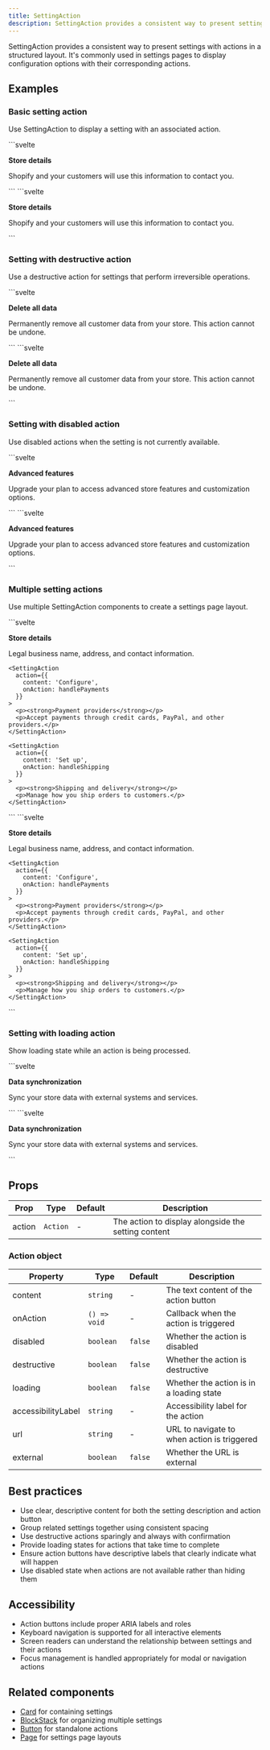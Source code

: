 ```yaml
---
title: SettingAction
description: SettingAction provides a consistent way to present settings with actions in a structured layout.
---
```



SettingAction provides a consistent way to present settings with actions in a structured layout. It's commonly used in settings pages to display configuration options with their corresponding actions.

## Examples

### Basic setting action

Use SettingAction to display a setting with an associated action.

<Tabs>
<TabItem label="Preview">
```svelte
<script>
  import { SettingAction, Card } from 'svelte-polaris';
  
  function handleAction() {
    console.log('Setting action triggered');
  }
</script>

<Card>
  <SettingAction
    action={{
      content: 'Customize',
      onAction: handleAction
    }}
  >
    <p><strong>Store details</strong></p>
    <p>Shopify and your customers will use this information to contact you.</p>
  </SettingAction>
</Card>
```
</TabItem>
<TabItem label="Code">
```svelte
<script>
  import { SettingAction, Card } from 'svelte-polaris';
  
  function handleAction() {
    console.log('Setting action triggered');
  }
</script>

<Card>
  <SettingAction
    action={{
      content: 'Customize',
      onAction: handleAction
    }}
  >
    <p><strong>Store details</strong></p>
    <p>Shopify and your customers will use this information to contact you.</p>
  </SettingAction>
</Card>
```
</TabItem>
</Tabs>

### Setting with destructive action

Use a destructive action for settings that perform irreversible operations.

<Tabs>
<TabItem label="Preview">
```svelte
<script>
  import { SettingAction, Card } from 'svelte-polaris';
  
  function handleDelete() {
    if (confirm('Are you sure you want to delete this data?')) {
      console.log('Data deleted');
    }
  }
</script>

<Card>
  <SettingAction
    action={{
      content: 'Delete',
      destructive: true,
      onAction: handleDelete
    }}
  >
    <p><strong>Delete all data</strong></p>
    <p>Permanently remove all customer data from your store. This action cannot be undone.</p>
  </SettingAction>
</Card>
```
</TabItem>
<TabItem label="Code">
```svelte
<script>
  import { SettingAction, Card } from 'svelte-polaris';
  
  function handleDelete() {
    if (confirm('Are you sure you want to delete this data?')) {
      console.log('Data deleted');
    }
  }
</script>

<Card>
  <SettingAction
    action={{
      content: 'Delete',
      destructive: true,
      onAction: handleDelete
    }}
  >
    <p><strong>Delete all data</strong></p>
    <p>Permanently remove all customer data from your store. This action cannot be undone.</p>
  </SettingAction>
</Card>
```
</TabItem>
</Tabs>

### Setting with disabled action

Use disabled actions when the setting is not currently available.

<Tabs>
<TabItem label="Preview">
```svelte
<script>
  import { SettingAction, Card } from 'svelte-polaris';
</script>

<Card>
  <SettingAction
    action={{
      content: 'Configure',
      disabled: true
    }}
  >
    <p><strong>Advanced features</strong></p>
    <p>Upgrade your plan to access advanced store features and customization options.</p>
  </SettingAction>
</Card>
```
</TabItem>
<TabItem label="Code">
```svelte
<script>
  import { SettingAction, Card } from 'svelte-polaris';
</script>

<Card>
  <SettingAction
    action={{
      content: 'Configure',
      disabled: true
    }}
  >
    <p><strong>Advanced features</strong></p>
    <p>Upgrade your plan to access advanced store features and customization options.</p>
  </SettingAction>
</Card>
```
</TabItem>
</Tabs>

### Multiple setting actions

Use multiple SettingAction components to create a settings page layout.

<Tabs>
<TabItem label="Preview">
```svelte
<script>
  import { SettingAction, Card, BlockStack } from 'svelte-polaris';
  
  function handleStoreDetails() {
    console.log('Store details action');
  }
  
  function handlePayments() {
    console.log('Payments action');
  }
  
  function handleShipping() {
    console.log('Shipping action');
  }
</script>

<Card>
  <BlockStack gap="400">
    <SettingAction
      action={{
        content: 'Manage',
        onAction: handleStoreDetails
      }}
    >
      <p><strong>Store details</strong></p>
      <p>Legal business name, address, and contact information.</p>
    </SettingAction>
    
    <SettingAction
      action={{
        content: 'Configure',
        onAction: handlePayments
      }}
    >
      <p><strong>Payment providers</strong></p>
      <p>Accept payments through credit cards, PayPal, and other providers.</p>
    </SettingAction>
    
    <SettingAction
      action={{
        content: 'Set up',
        onAction: handleShipping
      }}
    >
      <p><strong>Shipping and delivery</strong></p>
      <p>Manage how you ship orders to customers.</p>
    </SettingAction>
  </BlockStack>
</Card>
```
</TabItem>
<TabItem label="Code">
```svelte
<script>
  import { SettingAction, Card, BlockStack } from 'svelte-polaris';
  
  function handleStoreDetails() {
    console.log('Store details action');
  }
  
  function handlePayments() {
    console.log('Payments action');
  }
  
  function handleShipping() {
    console.log('Shipping action');
  }
</script>

<Card>
  <BlockStack gap="400">
    <SettingAction
      action={{
        content: 'Manage',
        onAction: handleStoreDetails
      }}
    >
      <p><strong>Store details</strong></p>
      <p>Legal business name, address, and contact information.</p>
    </SettingAction>
    
    <SettingAction
      action={{
        content: 'Configure',
        onAction: handlePayments
      }}
    >
      <p><strong>Payment providers</strong></p>
      <p>Accept payments through credit cards, PayPal, and other providers.</p>
    </SettingAction>
    
    <SettingAction
      action={{
        content: 'Set up',
        onAction: handleShipping
      }}
    >
      <p><strong>Shipping and delivery</strong></p>
      <p>Manage how you ship orders to customers.</p>
    </SettingAction>
  </BlockStack>
</Card>
```
</TabItem>
</Tabs>

### Setting with loading action

Show loading state while an action is being processed.

<Tabs>
<TabItem label="Preview">
```svelte
<script>
  import { SettingAction, Card } from 'svelte-polaris';
  
  let isLoading = false;
  
  async function handleSync() {
    isLoading = true;
    // Simulate API call
    await new Promise(resolve => setTimeout(resolve, 2000));
    isLoading = false;
    console.log('Sync completed');
  }
</script>

<Card>
  <SettingAction
    action={{
      content: 'Sync now',
      loading: isLoading,
      onAction: handleSync
    }}
  >
    <p><strong>Data synchronization</strong></p>
    <p>Sync your store data with external systems and services.</p>
  </SettingAction>
</Card>
```
</TabItem>
<TabItem label="Code">
```svelte
<script>
  import { SettingAction, Card } from 'svelte-polaris';
  
  let isLoading = false;
  
  async function handleSync() {
    isLoading = true;
    // Simulate API call
    await new Promise(resolve => setTimeout(resolve, 2000));
    isLoading = false;
    console.log('Sync completed');
  }
</script>

<Card>
  <SettingAction
    action={{
      content: 'Sync now',
      loading: isLoading,
      onAction: handleSync
    }}
  >
    <p><strong>Data synchronization</strong></p>
    <p>Sync your store data with external systems and services.</p>
  </SettingAction>
</Card>
```
</TabItem>
</Tabs>

## Props

| Prop | Type | Default | Description |
|------|------|---------|-------------|
| action | `Action` | - | The action to display alongside the setting content |

### Action object

| Property | Type | Default | Description |
|----------|------|---------|-------------|
| content | `string` | - | The text content of the action button |
| onAction | `() => void` | - | Callback when the action is triggered |
| disabled | `boolean` | `false` | Whether the action is disabled |
| destructive | `boolean` | `false` | Whether the action is destructive |
| loading | `boolean` | `false` | Whether the action is in a loading state |
| accessibilityLabel | `string` | - | Accessibility label for the action |
| url | `string` | - | URL to navigate to when action is triggered |
| external | `boolean` | `false` | Whether the URL is external |

## Best practices

- Use clear, descriptive content for both the setting description and action button
- Group related settings together using consistent spacing
- Use destructive actions sparingly and always with confirmation
- Provide loading states for actions that take time to complete
- Ensure action buttons have descriptive labels that clearly indicate what will happen
- Use disabled state when actions are not available rather than hiding them

## Accessibility

- Action buttons include proper ARIA labels and roles
- Keyboard navigation is supported for all interactive elements
- Screen readers can understand the relationship between settings and their actions
- Focus management is handled appropriately for modal or navigation actions

## Related components

- [Card](/getting-started/card) for containing settings
- [BlockStack](/getting-started/block-stack) for organizing multiple settings
- [Button](/getting-started/button) for standalone actions
- [Page](/getting-started/page) for settings page layouts

